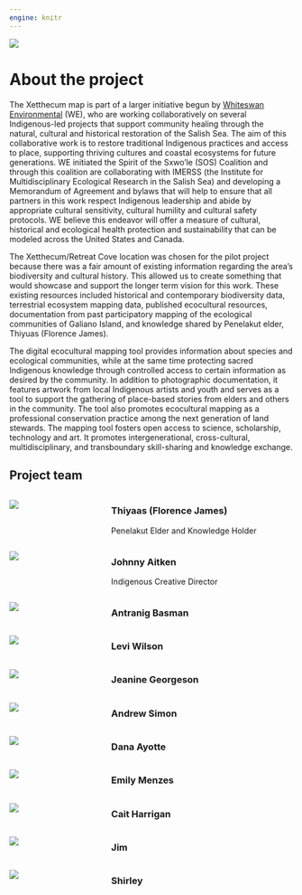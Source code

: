 ```yaml
---
engine: knitr
---
```


:::: {.column-screen}
<div class="image-container">
  <img src="files/banner_about.png">
</div>
::::

# About the project 

The Xetthecum map is part of a larger initiative begun by [Whiteswan Environmental](https://www.whiteswanenvironmental.org/digital-ecocultural-mapping.html) (WE), who are working collaboratively on several Indigenous-led projects that support community healing through the natural, cultural and historical restoration of the Salish Sea. The aim of this collaborative work is to restore traditional Indigenous practices and access to place, supporting thriving cultures and coastal ecosystems for future generations. WE initiated the Spirit of the Sxwo’le (SOS) Coalition and through this coalition are collaborating with IMERSS (the Institute for Multidisciplinary Ecological Research in the Salish Sea) and developing a Memorandum of Agreement and bylaws that will help to ensure that all partners in this work respect Indigenous leadership and abide by appropriate cultural sensitivity, cultural humility and cultural safety protocols. WE believe this endeavor will offer a measure of cultural, historical and ecological health protection and sustainability that can be modeled across the United States and Canada.

The Xetthecum/Retreat Cove location was chosen for the pilot project because there was a fair amount of existing information regarding the area’s biodiversity and cultural history. This allowed us to create something that would showcase and support the longer term vision for this work. These existing resources included historical and contemporary biodiversity data, terrestrial ecosystem mapping data, published ecocultural resources, documentation from past participatory mapping of the ecological communities of Galiano Island, and knowledge shared by Penelakut elder, Thiyuas (Florence James). 

The digital ecocultural mapping tool provides information about species and ecological communities, while at the same time protecting sacred Indigenous knowledge through controlled access to certain information as desired by the community. In addition to photographic documentation, it features artwork from local Indigenous artists and youth and serves as a tool to support the gathering of place-based stories from elders and others in the community. The tool also promotes ecocultural mapping as a professional conservation practice among the next generation of land stewards. The mapping tool fosters open access to science, scholarship, technology and art. It promotes intergenerational, cross-cultural, multidisciplinary, and transboundary skill-sharing and knowledge exchange. 



## Project team

:::: {.columns}

::: {.column width="20%"}
![](files/florence.png)
:::

::: {.column width="10%"}
<!-- empty column to create gap -->
:::

::: {.column width="70%"}
### Thiyaas (Florence James)

Penelakut Elder and Knowledge Holder

:::
::::

:::: {.columns}

::: {.column width="20%"}
![](files/johnny.png)
:::

::: {.column width="10%"}
<!-- empty column to create gap -->
:::

::: {.column width="70%"}
### Johnny Aitken

Indigenous Creative Director
:::
::::

:::: {.columns}

::: {.column width="20%"}
![](files/antranig.png)
:::

::: {.column width="10%"}
<!-- empty column to create gap -->
:::

::: {.column width="70%"}
### Antranig Basman
:::
::::

:::: {.columns}

::: {.column width="20%"}
![](files/levi.png)
:::

::: {.column width="10%"}
<!-- empty column to create gap -->
:::

::: {.column width="70%"}
### Levi Wilson 
:::
::::


:::: {.columns}

::: {.column width="20%"}
![](files/jeanine.png)
:::

::: {.column width="10%"}
<!-- empty column to create gap -->
:::

::: {.column width="70%"}
### Jeanine Georgeson
:::
::::


:::: {.columns}

::: {.column width="20%"}
![](files/andrew.png)
:::

::: {.column width="10%"}
<!-- empty column to create gap -->
:::

::: {.column width="70%"}
### Andrew Simon
:::
::::


:::: {.columns}

::: {.column width="20%"}
![](files/dana.png)
:::

::: {.column width="10%"}
<!-- empty column to create gap -->
:::

::: {.column width="70%"}
### Dana Ayotte
:::
::::

:::: {.columns}

::: {.column width="20%"}
![](files/emily.png)
:::

::: {.column width="10%"}
<!-- empty column to create gap -->
:::

::: {.column width="70%"}
### Emily Menzes
:::
::::

:::: {.columns}

::: {.column width="20%"}
![](files/cait.jpg)
:::

::: {.column width="10%"}
<!-- empty column to create gap -->
:::

::: {.column width="70%"}
### Cait Harrigan
:::
::::

:::: {.columns}

::: {.column width="20%"}
![](files/team_member.png)
:::

::: {.column width="10%"}
<!-- empty column to create gap -->
:::

::: {.column width="70%"}
### Jim 
:::
::::

:::: {.columns}

::: {.column width="20%"}
![](files/team_member.png)
:::

::: {.column width="10%"}
<!-- empty column to create gap -->
:::

::: {.column width="70%"}
### Shirley
:::
::::

